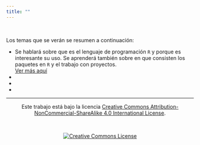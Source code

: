 ```yaml
---
title: ""
---
```


<br>

Los temas que se verán se resumen a continuación:

<ul class="timeline" id="timeline">
  <li class="li complete">
  Se hablará sobre que es el lenguaje de programación `R` y porque es interesante su uso. Se aprenderá también sobre en que consisten los paquetes en `R` y el trabajo con proyectos. <a href="schedule/1_class.html"><br>Ver más aquí</a>
  </li>
  <li class="li complete">
  
  </li>
  <li class="li complete">
  
  </li>
  <li class="li">
  
  </li>
</ul>

<hr>

<section style="text-align: center;">Este trabajo está bajo la licencia <a rel="license" href="http://creativecommons.org/licenses/by-nc-sa/4.0/">Creative Commons Attribution-NonCommercial-ShareAlike 4.0 International License</a>.</section>

<br>

<section style="text-align: center;"><a rel="license" href="http://creativecommons.org/licenses/by-nc-sa/4.0/"><img alt="Creative Commons License" style="border-width:0" src="https://i.creativecommons.org/l/by-nc-sa/4.0/88x31.png" /></a><br/></section>
